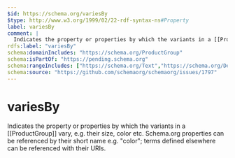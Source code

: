 ```yaml
---
$id: https://schema.org/variesBy
$type: http://www.w3.org/1999/02/22-rdf-syntax-ns#Property
label: variesBy
comment: |
  Indicates the property or properties by which the variants in a [[ProductGroup]] vary, e.g. their size, color etc. Schema.org properties can be referenced by their short name e.g. "color"; terms defined elsewhere can be referenced with their URIs.
rdfs:label: "variesBy"
schema:domainIncludes: "https://schema.org/ProductGroup"
schema:isPartOf: "https://pending.schema.org"
schema:rangeIncludes: ["https://schema.org/Text","https://schema.org/DefinedTerm"]
schema:source: "https://github.com/schemaorg/schemaorg/issues/1797"
---
```


# variesBy

Indicates the property or properties by which the variants in a [[ProductGroup]] vary, e.g. their size, color etc. Schema.org properties can be referenced by their short name e.g. "color"; terms defined elsewhere can be referenced with their URIs.

